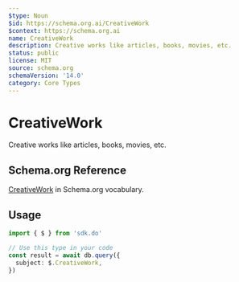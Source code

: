 ```yaml
---
$type: Noun
$id: https://schema.org.ai/CreativeWork
$context: https://schema.org.ai
name: CreativeWork
description: Creative works like articles, books, movies, etc.
status: public
license: MIT
source: schema.org
schemaVersion: '14.0'
category: Core Types
---
```


# CreativeWork

Creative works like articles, books, movies, etc.

## Schema.org Reference

[CreativeWork](https://schema.org/CreativeWork) in Schema.org vocabulary.

## Usage

```typescript
import { $ } from 'sdk.do'

// Use this type in your code
const result = await db.query({
  subject: $.CreativeWork,
})
```
